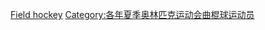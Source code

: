 [[Category:1920年夏季奥林匹克运动会运动员|Field hockey]]
[[Category:各年夏季奥林匹克运动会曲棍球运动员|Category:各年夏季奥林匹克运动会曲棍球运动员]]